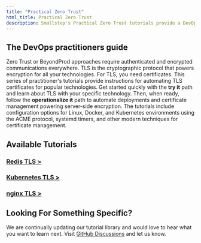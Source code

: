 ```yaml
---
title: "Practical Zero Trust"
html_title: Practical Zero Trust
description: Smallstep's Practical Zero Trust tutorials provide a DevOps guide to automating TLS certificates and enabling server-side encryption.
---
```




## The DevOps practitioners guide

Zero Trust or BeyondProd approaches require authenticated and encrypted communications everywhere.
TLS is the cryptographic protocol that powers encryption for all your technologies.
For TLS, you need certificates.
This series of practitioner's tutorials provide instructions for automating TLS certificates for popular technologies.
Get started quickly with the **try it** path and learn about TLS with your specific technology. 
Then, when ready, follow the **operationalize it** path to automate deployments and certificate management powering server-side encryption. 
The tutorials include configuration options for Linux, Docker, and Kubernetes environments using the ACME protocol, systemd timers, and other modern techniques for certificate management.

## Available Tutorials

### [Redis TLS >](/practical-zero-trust/redis-tls)
### [Kubernetes TLS >](/practical-zero-trust/kubernetes-tls)
### [nginx TLS >](/practical-zero-trust/nginx-tls)

## Looking For Something Specific?

We are continually updating our tutorial library and would love to hear what you want to learn next. Visit [GitHub Discussions](https://github.com/smallstep/certificates/discussions) and let us know.
